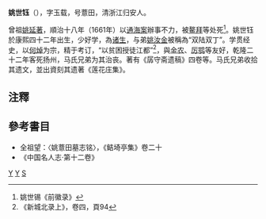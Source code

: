 '''姚世钰'''（{{bd|1695年||1749年||Y}}），字玉载，号薏田，清浙江归安人。

曾祖[[姚延著|姚延著]]，順治十八年（1661年）以[[通海案|通海案]]辦事不力，被[[鳌拜|鳌拜]]等处死<ref>姚世锡《前徽录》</ref>。姚世钰於康熙四十二年出生，少好学，為[[诸生|诸生]]，与弟[[姚汝金|姚汝金]]被稱為“双陆双丁”。学贯经史，以[[何焯|何焯]]为宗，精于考订，“以贫困授徒江都”<ref>《新城北录上》，卷四，頁94</ref>，與[[金农|金农]]、[[厉鹗|厉鹗]]等友好，乾隆二十二年客死扬州，马氏兄弟为其治丧。著有《孱守斋遗稿》四卷等。马氏兄弟收拾其遗文，並出資刻其遗著《莲花庄集》。

==注釋==
{{reflist}}

==參考書目==
*全祖望：〈姚薏田墓志铭〉，《鲒埼亭集》卷二十
*《中国名人志·第十二卷》

[[category:清朝人|Y]]
[[category:湖州人|Y]]
[[category:姚姓|S]]
